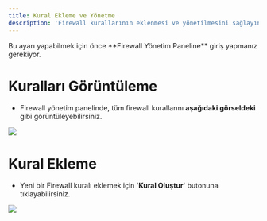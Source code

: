 ```yaml
---
title: Kural Ekleme ve Yönetme
description: 'Firewall kurallarının eklenmesi ve yönetilmesini sağlayın.'
---
```


<Card title="Uyarı!" icon="circle-exclamation" href="/firewall/introduction" color="#CC0000">
  Bu ayarı yapabilmek için önce **Firewall Yönetim Paneline** giriş yapmanız gerekiyor.
</Card>

# Kuralları Görüntüleme

- Firewall yönetim panelinde, tüm firewall kurallarını **aşağıdaki görseldeki** gibi görüntüleyebilirsiniz.
<Frame>
  <img src="/images/rule-list.png" />
</Frame>

# Kural Ekleme

- Yeni bir Firewall kuralı eklemek için '**Kural Oluştur**' butonuna tıklayabilirsiniz.
<Frame>
  <img src="/images/rule-add.png" />
</Frame>
